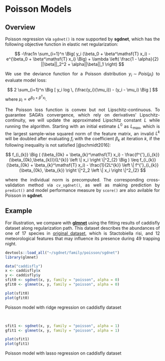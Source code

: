 
# Poisson Models

## Overview 

<p style="text-align:justify;">
Poisson regression via ```sgdnet()``` is now supported by **sgdnet**, which has the following objective function in elastic net regularization:
</p>

$$
-\frac1n \sum_{i=1}^n \Big( y_i (\beta_0 + \beta^\mathsf{T} x_i)
- e^{\beta_0 + \beta^\mathsf{T} x_i} \Big)
+ \lambda \left( \frac{1 - \alpha}{2} ||\beta||_2^2
+ \alpha||\beta||_1 \right)
$$
<p style="text-align:justify;">
We use the deviance function for a Poisson distribution $y_i \sim Pois(\mu_i)$ to evaluate model loss:
</p>

$$
2 \sum_{i=1}^n \Big [ y_i log \, (\frac{y_i}{\mu_i}) - (y_i - \mu_i)  \Big ]
$$
where $\mu_i = e^{\beta_0 + \beta^\mathsf{T} x_i}$.

<p style="text-align:justify;">
The Poisson loss function is convex but not Lipschitz-continuous. To guarantee SAGA's convergence, which rely on derivatives' Lipschitz-continuity, we will update the approximated Lipschitz constant $L$ while running the algorithm. Starting with an initial estimate $L^{0}$ as $L_{\text{max}}$, which is the largest sample-wise squared norm of the feature matrix, an invalid $L^{k}$ will be doubled after evaluating $f_i$ with the coefficient $\beta_{k}$ at iteration $k$, if the following inequality is not satisfied [@schmidt2016]:
</p>

$$
f_{i_{k}} \Big ( (\beta_{0k} + \beta_{k}^\mathsf{T} x_i) - \frac{f^{'}_{i_{k}}(\beta_{0k},\beta_{k})}{L^{k}}  \left \| x_i \right \|^2_{2}  \Big ) \leq f_{i_{k}} (\beta_{0k} + \beta_{k}^\mathsf{T} x_i) - \frac{1}{2L^{k}} \left \| f^{'}_{i_{k}}(\beta_{0k}, \beta_{k}) \right \|^2_2 \left \| x_i \right \|^2_{2}
$$
<p style="text-align:justify;">
where the individual norm is precomputed. The corresponding cross-validation method via ```cv_sgdnet()```, as well as making prediction by ```predict()``` and model performance measure by ```score()``` are also avilable for Poisson in **sgdnet**.
</p>

## Example

<p style="text-align:justify;">
For illustration, we compare with [**glmnet**](https://cran.r-project.org/web/packages/glmnet/index.html) using the fitting results of caddisfly dataset along regularization path. This dataset describes the abundances of one of 17 species in [original dataset](https://pbil.univ-lyon1.fr/ADE-4/ade4-html/trichometeo.html), which is Stactobiella risi, and 12 meteorological features that may influence its presence during 49 trapping night.
</p>

```r
devtools::load_all("~/sgdnet/family/poisson/sgdnet")
library(glmnet)
```

```r
data("caddisfly")
x <- caddisfly$x
y <- caddisfly$y
sfit0 <- sgdnet(x, y, family = "poisson", alpha = 0)
gfit0 <- glmnet(x, y, family = "poisson", alpha = 0)
```

```r
plot(sfit0)
plot(gfit0)
```

<left>
Poisson model with ridge regression on caddisfly dataset
</left>

<br />
```r
sfit1 <- sgdnet(x, y, family = "poisson", alpha = 1)
gfit1 <- glmnet(x, y, family = "poisson", alpha = 1)
```

```r
plot(sfit1)
plot(gfit1)
```

<left>
Poisson model with lasso regression on caddisfly dataset
</left>

